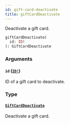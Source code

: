 ```yaml
---
id: gift-card-deactivate
title: giftCardDeactivate
---
```


Deactivate a gift card.

```graphql
giftCardDeactivate(
  id: ID!
): GiftCardDeactivate

```

### Arguments

#### `id` ([`ID!`](/docs/developer/api-reference/scalars/id))

ID of a gift card to deactivate.

### Type

#### [`GiftCardDeactivate`](/docs/developer/api-reference/objects/gift-card-deactivate)

Deactivate a gift card.
